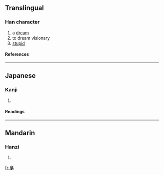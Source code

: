 ==Translingual==
===Han character===
{{Han char|rn=36|rad=夕|as=11|sn=14|four=|canj=卜戈田弓 (YIWN)}}
# a [[dream]]
# to dream visionary
# [[stupid]]
====References====
{{Han ref|kx=0247.170|dkj=05803|hdz=20866.080|uh=5923|ud=22819}}
----
==Japanese==
===Kanji===
{{ja-kanji|grade=|rs=夕11}}
# {{defn|Japanese}} 
====Readings====
{{ja-readings|on=[[ぼう]] (bō), [[む]] (mu)|kun=[[ゆめ]] (yume)}}
----
==Mandarin==
===Hanzi===
{{cmn-hanzi|pin=[[dài]] (dai4), [[mèng]] (meng4), [[tài]] (tai4)|wg=tai<sup>4</sup>, meng<sup>4</sup>, t'ai<sup>4</sup>}}
# {{defn|Mandarin}}

[[fr:夣]]
